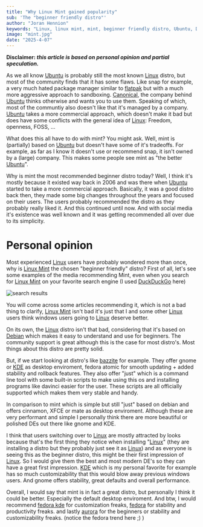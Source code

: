 ```yaml
---
title: "Why Linux Mint gained popularity"
sub: 'The "beginner friendly distro"'
author: "Joran Hennion"
keywords: "Linux, linux mint, mint, beginner friendly distro, Ubuntu, Desktop Environment, DE, KDE Plasma, KDE, GNOME, XFCE, Cinnamon"
image: "mint.jpg"
date: "2025-4-07"
---
```



**Disclaimer: _this article is based on personal opinion and partial speculation._**

As we all know [Ubuntu](https://www.ubuntu.com) is probably still the most known [Linux](https://www.linux.org) distro, but most of the community finds that it has some flaws. Like snap for example, a very much hated package manager similar to [flatpak](https://www.flatpak.org) but with a much more aggressive approach to sandboxing. [Canonical](https://www.canonical.com), the company behind [Ubuntu](https://www.ubuntu.com) thinks otherwise and wants you to use them. Speaking of which, most of the communtiy also doesn't like that it's managed by a company. [Ubuntu](https://www.ubuntu.com) takes a more commercial approach, which doesn't make it bad but does have some conflicts with the general idea of [Linux](https://www.linux.org): Freedom, openness, FOSS, ...

What does this all have to do with mint? You might ask. Well, mint is (partially) based on [Ubuntu](https://www.ubuntu.com) but doesn't have some of it's tradeoffs. For example, as far as I know it doesn't use or recommend snap, it isn't owned by a (large) company. This makes some people see mint as "the better [Ubuntu](https://www.ubuntu.com)".

Why is mint the most recommended beginner distro today? Well, I think it's mostly because it existed way back in 2006 and was there when [Ubuntu](https://www.ubuntu.com) started to take a more commercial approach. Basically, it was a good distro back then, they made some big changes throughout the years and focused on their users. The users probably recommended the distro as they probably really liked it. And this continued until now.
And with social media it's existence was well known and it was getting recommended all over due to its simplicity.

# Personal opinion

Most experienced [Linux](https://www.linux.org) users have probably wondered more than once, why is [Linux Mint](https://www.linuxmint.com) the chosen "beginner friendly" distro?
First of all, let's see some examples of the media recommending Mint, even when you search for [Linux Mint](https://www.linuxmint.com) on your favorite search engine (I used [DuckDuckGo](https://www.duckduckgo.com) here)

<Image src={Screenshot} alt="search results" quality={100} placeholder="blur" />

You will come across some articles recommending it, which is not a bad thing to clarify, [Linux Mint](https://www.linuxmint.com) isn't bad it's just that I and some other [Linux](https://www.linux.org) users think windows users going to [Linux](https://www.linux.org) deserve better.

On its own, the [Linux](https://www.linux.org) distro isn't that bad, considering that it's based on [Debian](https://www.debian.org) which makes it easy to understand and use for beginners.
The community support is great although this is the case for most distro's. Most things about this distro are pretty solid.

But, if we start looking at distro's like [bazzite](https://bazzite.gg) for example. They offer gnome or [KDE](https://www.kde.org) as desktop enviroment, fedora atomic for smooth updating + added stability and rollback features. They also offer "just" which is a command line tool with some built-in scripts to make using this os and installing programs like davinci easier for the user. These scripts are all officially supported which makes them very stable and handy.

In comparison to mint which is simple but still "just" based on debian and offers cinnamon, XFCE or mate as desktop enviroment. Although these are very performant and simple I personally think there are more beautiful or polished DEs out there like gnome and KDE.

I think that users switching over to [Linux](https://www.linux.org) are mostly attracted by looks because that's the first thing they notice when installing "[Linux](https://www.linux.org)" (they are installing a distro but they probably just see it as [Linux](https://www.linux.org)) and as everyone is seeing this as the beginner distro, this might be their first impression of [Linux](https://www.linux.org). So I would give them the best and most modern DE's so they can have a great first impression. [KDE](https://www.kde.org) which is my personal favorite for example has so much customizability that this would blow away previous windows users. And gnome offers stability, great defaults and overall performance.

Overall, I would say that mint is in fact a great distro, but personally I think it could be better. Especially the default desktop enviroment. And btw, I would recommend [fedora kde](https://fedoraproject.org/kde/) for customization freaks, [fedora](https://fedoraproject.org) for stability and productivity freaks. and lastly [aurora](https://getaurora.dev/) for the beginners or stability and customizability freaks. (notice the fedora trend here ;) )
